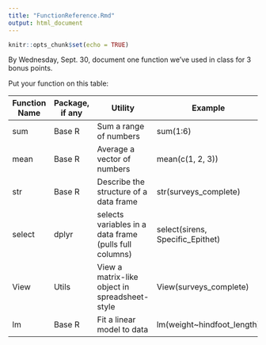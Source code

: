 ```yaml
---
title: "FunctionReference.Rmd"
output: html_document
---
```


```r
knitr::opts_chunk$set(echo = TRUE)
```
By Wednesday, Sept. 30, document one function we've used in class for 3 bonus points.

Put your function on this table:

| Function Name | Package, if any | Utility | Example  |
|---------------|-----------------|---------|----------|
| sum     | Base R    | Sum a range of numbers | sum(1:6) | 
| mean    | Base R    | Average a vector of numbers | mean(c(1, 2, 3)) |
| str     | Base R    | Describe the structure of a data frame    | str(surveys_complete)   |
| select  | dplyr     | selects variables in a data frame (pulls full columns) | select(sirens, Specific_Epithet)
| View    | Utils     | View a matrix-like object in spreadsheet-style | View(surveys_complete) |
| lm | Base R | Fit a linear model to data | lm(weight~hindfoot_length)

